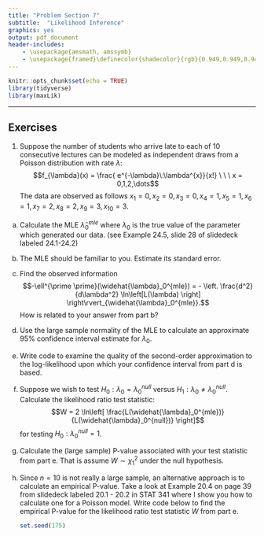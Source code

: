 ```yaml
---
title: "Problem Section 7"
subtitle:  "Likelihood Inference"
graphics: yes
output: pdf_document
header-includes:
    - \usepackage{amsmath, amssymb}
    - \usepackage{framed}\definecolor{shadecolor}{rgb}{0.949,0.949,0.949}
---
```


```r
knitr::opts_chunk$set(echo = TRUE)
library(tidyverse)
library(maxLik)
```

\begin{shaded}

\textbf{Learning Outcomes}

The problems are designed to build conceptual understanding and problem-solving skills. The emphasis is on learning to find, evaluate and build confidence. The specific tasks include: 

  
   - Perform inference using the large sample distribution of the MLE
   
   - Calculate the likelihood ratio test statistic for significance testing 
   
   - Back up and support work with relevant explanations


\end{shaded}

* * *

## Exercises 

1. Suppose the number of students who arrive late to each of 10 consecutive lectures can be modeled as independent draws from a Poisson distribution with rate $\lambda$:
$$f_{\lambda}(x) = \frac{ e^{-\lambda}\:\lambda^{x}}{x!} \ \ \ x = 0,1,2,\dots$$
The data are observed as follows $x_1=0, x_2=0,x_3=0,x_4=1,x_5=1,x_6=1,x_7=2,x_8=2,x_9=3,x_{10}=3$. \footnote{note: $x_i$ denotes the number of students who were late to class $i$}

a. Calculate the MLE $\widehat{\lambda}_0^{mle}$ where $\lambda_0$ is the true value of the parameter which generated our data.   (see Example 24.5, slide 28 of slidedeck labeled 24.1-24.2)

b. The MLE should be familiar to you. Estimate its standard error.


c. Find the observed information $$-\ell^{\prime \prime}(\widehat{\lambda}_0^{mle}) = - \left. \frac{d^2}{d\lambda^2} \ln\left[L(\lambda) \right] \right\rvert_{\widehat{\lambda}_0^{mle}}.$$ How is related to your answer from part b?

d. Use the large sample normality of the MLE to calculate an approximate 95% confidence interval estimate for $\lambda_0$.

e. Write code to examine the quality of the second-order approximation to the log-likelihood upon which your confidence interval from part d is based. 

f. Suppose we wish to test $H_0: \lambda_0 = \lambda_0^{null}$ versus $H_1: \lambda_0 \neq \lambda_0^{null}$. Calculate the likelihood ratio test statistic:
$$W = 2 \ln\left[ \frac{L(\widehat{\lambda}_0^{mle})}{L(\widehat{\lambda}_0^{null})} \right]$$ for testing $H_0: \lambda_0^{null}=1$.

g. Calculate the (large sample) P-value associated with your test statistic from part e. That is assume $W \sim \chi^2_1$ under the null hypothesis. 

h. Since $n=10$ is not really a large sample, an alternative approach is to calculate an empirical P-value.  Take a look at Example 20.4 on page 39 from slidedeck labeled 20.1 - 20.2 in STAT 341 where I show you how to calculate one for a Poisson model. Write code below to find the empirical P-value for the likelihood ratio test statistic $W$ from part e.


    ```r
    set.seed(175)

    ```

